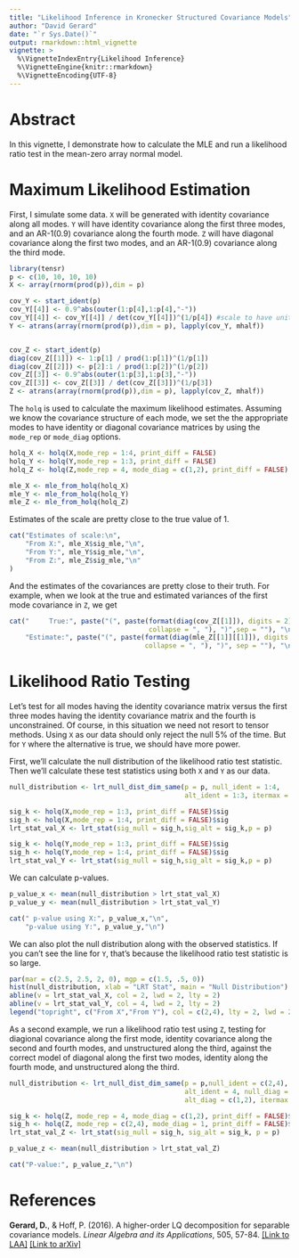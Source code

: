 ```yaml
---
title: "Likelihood Inference in Kronecker Structured Covariance Models"
author: "David Gerard"
date: "`r Sys.Date()`"
output: rmarkdown::html_vignette
vignette: >
  %\VignetteIndexEntry{Likelihood Inference}
  %\VignetteEngine{knitr::rmarkdown}
  %\VignetteEncoding{UTF-8}
---
```


# Abstract
In this vignette, I demonstrate how to calculate the MLE and run a likelihood ratio test in the mean-zero array normal model.

# Maximum Likelihood Estimation
First, I simulate some data. `X` will be generated with identity covariance along all modes. `Y` will have identity covariance along the first three modes, and an AR-1(0.9) covariance along the fourth mode. `Z` will have diagonal covariance along the first two modes, and an AR-1(0.9) covariance along the third mode.
```r
library(tensr)
p <- c(10, 10, 10, 10)
X <- array(rnorm(prod(p)),dim = p)

cov_Y <- start_ident(p)
cov_Y[[4]] <- 0.9^abs(outer(1:p[4],1:p[4],"-"))
cov_Y[[4]] <- cov_Y[[4]] / det(cov_Y[[4]])^(1/p[4]) #scale to have unit determinant.
Y <- atrans(array(rnorm(prod(p)),dim = p), lapply(cov_Y, mhalf))


cov_Z <- start_ident(p)
diag(cov_Z[[1]]) <- 1:p[1] / prod(1:p[1])^(1/p[1])
diag(cov_Z[[2]]) <- p[2]:1 / prod(1:p[2])^(1/p[2])
cov_Z[[3]] <- 0.9^abs(outer(1:p[3],1:p[3],"-"))
cov_Z[[3]] <- cov_Z[[3]] / det(cov_Z[[3]])^(1/p[3])
Z <- atrans(array(rnorm(prod(p)),dim = p), lapply(cov_Z, mhalf))
```

The `holq` is used to calculate the maximum likelihood estimates. Assuming we know the covariance structure of each mode, we set the the appropriate modes to have identity or diagonal covariance matrices by using the `mode_rep` or `mode_diag` options.
```r
holq_X <- holq(X,mode_rep = 1:4, print_diff = FALSE)
holq_Y <- holq(Y,mode_rep = 1:3, print_diff = FALSE)
holq_Z <- holq(Z,mode_rep = 4, mode_diag = c(1,2), print_diff = FALSE)

mle_X <- mle_from_holq(holq_X)
mle_Y <- mle_from_holq(holq_Y)
mle_Z <- mle_from_holq(holq_Z)
```

Estimates of the scale are pretty close to the true value of 1.
```r
cat("Estimates of scale:\n",
    "From X:", mle_X$sig_mle,"\n",
    "From Y:", mle_Y$sig_mle,"\n",
    "From Z:", mle_Z$sig_mle,"\n"
)
```

And the estimates of the covariances are pretty close to their truth. For example, when we look at the true and estimated variances of the first mode covariance in `Z`, we get
```r
cat("     True:", paste("(", paste(format(diag(cov_Z[[1]]), digits = 2),
                                   collapse = ", "), ")",sep = ""), "\n",
    "Estimate:", paste("(", paste(format(diag(mle_Z[[1]][[1]]), digits = 2),
                                  collapse = ", "), ")", sep = ""), "\n")
```

# Likelihood Ratio Testing
Let's test for all modes having the identity covariance matrix versus the first three modes having the identity covariance matrix and the fourth is unconstrained. Of course, in this situation we need not resort to tensor methods. Using `X` as our data should only reject the null 5\% of the time. But for `Y` where the alternative is true, we should have more power.

First, we'll calculate the null distribution of the likelihood ratio test statistic. Then we'll calculate these test statistics using both `X` and `Y` as our data.
```r
null_distribution <- lrt_null_dist_dim_same(p = p, null_ident = 1:4,
                                            alt_ident = 1:3, itermax = 500)

sig_k <- holq(X,mode_rep = 1:3, print_diff = FALSE)$sig
sig_h <- holq(X,mode_rep = 1:4, print_diff = FALSE)$sig
lrt_stat_val_X <- lrt_stat(sig_null = sig_h,sig_alt = sig_k,p = p)

sig_k <- holq(Y,mode_rep = 1:3, print_diff = FALSE)$sig
sig_h <- holq(Y,mode_rep = 1:4, print_diff = FALSE)$sig
lrt_stat_val_Y <- lrt_stat(sig_null = sig_h,sig_alt = sig_k,p = p)
```

We can calculate p-values.
```r
p_value_x <- mean(null_distribution > lrt_stat_val_X)
p_value_y <- mean(null_distribution > lrt_stat_val_Y)

cat(" p-value using X:", p_value_x,"\n",
    "p-value using Y:", p_value_y,"\n")
```

We can also plot the null distribution along with the observed statistics. If you can't see the line for `Y`, that's because the likelihood ratio test statistic is so large.
```r
par(mar = c(2.5, 2.5, 2, 0), mgp = c(1.5, .5, 0))
hist(null_distribution, xlab = "LRT Stat", main = "Null Distribution")
abline(v = lrt_stat_val_X, col = 2, lwd = 2, lty = 2)
abline(v = lrt_stat_val_Y, col = 4, lwd = 2, lty = 2)
legend("topright", c("From X","From Y"), col = c(2,4), lty = 2, lwd = 2, cex = 0.6)
```

As a second example, we run a likelihood ratio test using `Z`, testing for diagional covariance along the first mode, identity covariance along the second and fourth modes, and unstructured along the third, against the correct model of diagonal along the first two modes, identity along the fourth mode, and unstructured along the third.
```r
null_distribution <- lrt_null_dist_dim_same(p = p,null_ident = c(2,4),
                                            alt_ident = 4, null_diag = 1,
                                            alt_diag = c(1,2), itermax = 500)

sig_k <- holq(Z, mode_rep = 4, mode_diag = c(1,2), print_diff = FALSE)$sig
sig_h <- holq(Z, mode_rep = c(2,4), mode_diag = 1, print_diff = FALSE)$sig
lrt_stat_val_Z <- lrt_stat(sig_null = sig_h, sig_alt = sig_k, p = p)

p_value_z <- mean(null_distribution > lrt_stat_val_Z)
```

```r
cat("P-value:", p_value_z,"\n")
```

# References

**Gerard, D.**, & Hoff, P. (2016). A higher-order LQ decomposition for separable covariance models. _Linear Algebra and its Applications_, 505, 57-84. [[Link to LAA]](https://doi.org/10.1016/j.laa.2016.04.033) [[Link to arXiv]](http://arxiv.org/pdf/1410.1094v1.pdf)

